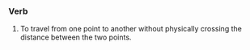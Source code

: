 ===Verb===
#To travel from one point to another without physically crossing the distance between the two points.